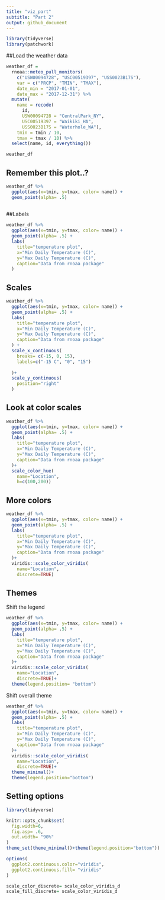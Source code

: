 ```yaml
---
title: "viz_part"
subtitle: "Part 2"
output: github_document
---
```


```r
library(tidyverse)
library(patchwork)
```

##Load the weather data

```r
weather_df = 
  rnoaa::meteo_pull_monitors(
    c("USW00094728", "USC00519397", "USS0023B17S"),
    var = c("PRCP", "TMIN", "TMAX"), 
    date_min = "2017-01-01",
    date_max = "2017-12-31") %>%
  mutate(
    name = recode(
      id, 
      USW00094728 = "CentralPark_NY", 
      USC00519397 = "Waikiki_HA",
      USS0023B17S = "Waterhole_WA"),
    tmin = tmin / 10,
    tmax = tmax / 10) %>%
  select(name, id, everything())

weather_df
```

## Remember this plot..?

```r
weather_df %>% 
  ggplot(aes(x=tmin, y=tmax, color= name)) + 
  geom_point(alpha= .5)
  
```
##Labels 

```r
weather_df %>% 
  ggplot(aes(x=tmin, y=tmax, color= name)) + 
  geom_point(alpha= .5) +
  labs(
    title="temperature plot",
    x="Min Daily Temperature (C)",
    y="Max Daily Temperature (C)",
    caption="Data from rnoaa package"
  )
```

## Scales

```r

weather_df %>% 
  ggplot(aes(x=tmin, y=tmax, color= name)) + 
  geom_point(alpha= .5) +
  labs(
    title="temperature plot",
    x="Min Daily Temperature (C)",
    y="Max Daily Temperature (C)",
    caption="Data from rnoaa package"
  ) +
  scale_x_continuous(
    breaks= c(-15, 0, 15),
    labels=c("-15 C", "0", "15")
    
  )+
  scale_y_continuous(
    position="right"
  )
```
## Look at color scales

```r
weather_df %>% 
  ggplot(aes(x=tmin, y=tmax, color= name)) + 
  geom_point(alpha= .5) +
  labs(
    title="temperature plot",
    x="Min Daily Temperature (C)",
    y="Max Daily Temperature (C)",
    caption="Data from rnoaa package"
  )+
  scale_color_hue(
    name="Location",
    h=c(100,200))
```

## More colors

```r
weather_df %>% 
  ggplot(aes(x=tmin, y=tmax, color= name)) + 
  geom_point(alpha= .5) +
  labs(
    title="temperature plot",
    x="Min Daily Temperature (C)",
    y="Max Daily Temperature (C)",
    caption="Data from rnoaa package"
  )+
  viridis::scale_color_viridis(
    name="Location",
    discrete=TRUE)
```
## Themes

Shift the legend
```r
weather_df %>% 
  ggplot(aes(x=tmin, y=tmax, color= name)) + 
  geom_point(alpha= .5) +
  labs(
    title="temperature plot",
    x="Min Daily Temperature (C)",
    y="Max Daily Temperature (C)",
    caption="Data from rnoaa package"
  )+
  viridis::scale_color_viridis(
    name="Location",
    discrete=TRUE)+
  theme(legend.position= "bottom")
```
Shift overall theme

```r
weather_df %>% 
  ggplot(aes(x=tmin, y=tmax, color= name)) + 
  geom_point(alpha= .5) +
  labs(
    title="temperature plot",
    x="Min Daily Temperature (C)",
    y="Max Daily Temperature (C)",
    caption="Data from rnoaa package"
  )+
  viridis::scale_color_viridis(
    name="Location",
    discrete=TRUE)+
  theme_minimal()+
  theme(legend.position="bottom")
```
## Setting options

```r
library(tidyverse)

knitr::opts_chunk$set(
  fig.width=6,
  fig.asp= .6,
  out.width= "90%"
)
theme_set(theme_minimal()+theme(legend.position="bottom"))

options(
  ggplot2.continuous.color="viridis",
  ggplot2.continuous.fill= "viridis"
)

scale_color_discrete= scale_color_viridis_d
scale_fill_discrete= scale_color_viridis_d
```

